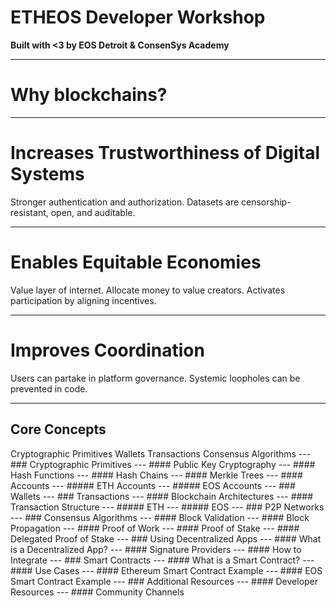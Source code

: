 
# ETHEOS Developer Workshop

**Built with <3 by EOS Detroit & ConsenSys Academy**

---

# Why blockchains?

---
# Increases Trustworthiness of Digital Systems
<List>
<ListItem>Stronger authentication and authorization.</ListItem>
<ListItem>Datasets are censorship-resistant, open, and auditable.</ListItem>
</List>

---
# Enables Equitable Economies
<List>
<ListItem>Value layer of internet.</ListItem>
<ListItem>Allocate money to value creators.</ListItem>
<ListItem>Activates participation by aligning incentives.</ListItem>
</List>

---
# Improves Coordination
<List>
<ListItem>Users can partake in platform governance.</ListItem>
<ListItem>Systemic loopholes can be prevented in code.</ListItem>
</List>

---
## Core Concepts
<List ordered>
    <ListItem>Cryptographic Primitives</ListItem>
    <ListItem>Wallets</ListItem>
    <ListItem>Transactions</ListItem>
    <ListItem>Consensus Algorithms</ListItem>
</List>
---
### Cryptographic Primitives
---
#### Public Key Cryptography
---
#### Hash Functions
---
#### Hash Chains
---
#### Merkle Trees
---
#### Accounts
---
##### ETH Accounts
---
##### EOS Accounts
---
### Wallets
---
### Transactions
---
#### Blockchain Architectures
---
#### Transaction Structure
---
##### ETH
---
##### EOS
---
### P2P Networks
---
### Consensus Algorithms
---
#### Block Validation
---
#### Block Propagation
---
#### Proof of Work
---
#### Proof of Stake
---
#### Delegated Proof of Stake
---
### Using Decentralized Apps
---
#### What is a Decentralized App?
---
#### Signature Providers
---
#### How to Integrate
---
### Smart Contracts
---
#### What is a Smart Contract?
---
#### Use Cases
---
#### Ethereum Smart Contract Example
---
#### EOS Smart Contract Example
---
### Additional Resources
---
#### Developer Resources
---
#### Community Channels
